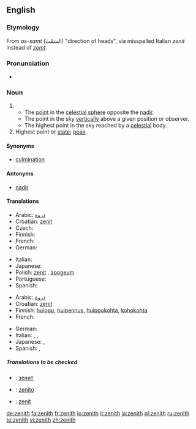 {{wikipedia}}
==English==

===Etymology===
From {{Arab.}} ''as-samt'' (السَمْت) "direction of heads", via misspelled Italian ''zenit'' instead of ''[[zemt]]''.

===Pronunciation===
* {{IPA|/'zen.iθ/}}

===Noun===
{{en-noun}}

# {{astronomy}}
#* The [[point]] in the [[celestial sphere]] opposite the [[nadir]].
#* The point in the sky [[vertically]] above a given position or observer.
#* The highest point in the sky reached by a [[celestial]] body.
# Highest point or [[state]]; [[peak]].

====Synonyms====
*[[culmination]]

====Antonyms====
*[[nadir]]

====Translations====
{{trans-top|point in the sky vertically above a given position or observer}}
* Arabic: [[ذروة]]
* Croatian: [[zenit]] {{m}}
* Czech: {{t+|cs|nadhlavník|m}}
* Finnish: {{t-|fi|zeniitti}}
* French: {{t+|fr|zénith|m}}
* German: {{t-|de|Zenit|m}}
{{trans-mid}}
* Italian: {{t-|it|zenit|m}}
* Japanese: {{t|ja|天頂|tr=tenchō|sc=Jpan}}
* Polish: [[zenit]] {{m}}, [[apogeum]] {{n}}
* Portuguese: {{t+|pt|zênite|m}}
* Spanish: {{t+|es|cenit|m}}
{{trans-bottom}}

{{trans-top|peak}}
* Arabic: [[ذروة]]
* Croatian: [[zenit]] {{m}}
* Finnish: [[huippu]], [[huipennus]], [[huippukohta]], [[kohokohta]]
* French: {{t+|fr|zénith|m}}
{{trans-mid}}
* German: {{t-|de|Zenit|m}}
* Italian: {{t-|it|zenit|m}}, {{t+|it|culmine|m}}, {{t+|it|apice|m}}
* Japanese: {{t-|ja|頂点|tr=chōten|sc=Jpan}}, {{t|ja|絶頂|tr=zecchō|sc=Jpan}}
* Spanish: {{t|es|apogeo|m}}, {{t+|es|cenit|m}}
{{trans-bottom}}

=====Translations to be checked=====
{{checktrans}}

*{{ttbc|Bulgarian}}: [[зенит]] {{m}}
*{{ttbc|Esperanto}}: [[zenito]]
*{{ttbc|Interlingua}}: [[zenit]]


[[de:zenith]]
[[fa:zenith]]
[[fr:zenith]]
[[io:zenith]]
[[it:zenith]]
[[ja:zenith]]
[[pl:zenith]]
[[ru:zenith]]
[[te:zenith]]
[[vi:zenith]]
[[zh:zenith]]